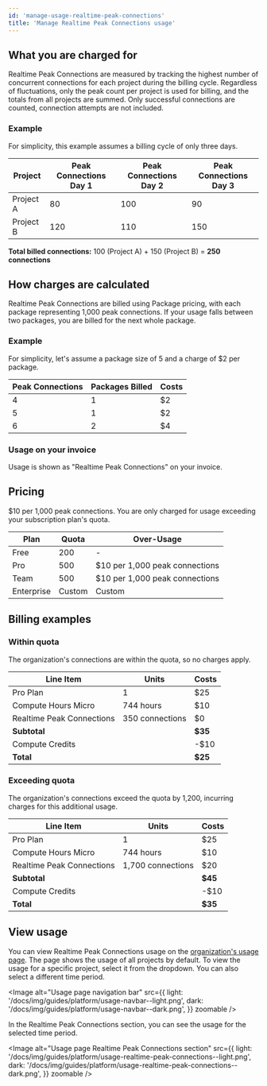 ```yaml
---
id: 'manage-usage-realtime-peak-connections'
title: 'Manage Realtime Peak Connections usage'
---
```


## What you are charged for

Realtime Peak Connections are measured by tracking the highest number of concurrent connections for each project during the billing cycle. Regardless of fluctuations, only the peak count per project is used for billing, and the totals from all projects are summed. Only successful connections are counted, connection attempts are not included.

### Example

For simplicity, this example assumes a billing cycle of only three days.

| Project   | Peak Connections Day 1 | Peak Connections Day 2 | Peak Connections Day 3 |
| --------- | ---------------------- | ---------------------- | ---------------------- |
| Project A | 80                     | 100                    | 90                     |
| Project B | 120                    | 110                    | 150                    |

**Total billed connections:** 100 (Project A) + 150 (Project B) = **250 connections**

## How charges are calculated

Realtime Peak Connections are billed using Package pricing, with each package representing 1,000 peak connections. If your usage falls between two packages, you are billed for the next whole package.

### Example

For simplicity, let's assume a package size of 5 and a charge of $2 per package.

| Peak Connections | Packages Billed | Costs |
| ---------------- | --------------- | ----- |
| 4                | 1               | $2    |
| 5                | 1               | $2    |
| 6                | 2               | $4    |

### Usage on your invoice

Usage is shown as "Realtime Peak Connections" on your invoice.

## Pricing

$10 per 1,000 peak connections. You are only charged for usage exceeding your subscription plan's quota.

| Plan       | Quota  | Over-Usage                     |
| ---------- | ------ | ------------------------------ |
| Free       | 200    | -                              |
| Pro        | 500    | $10 per 1,000 peak connections |
| Team       | 500    | $10 per 1,000 peak connections |
| Enterprise | Custom | Custom                         |

## Billing examples

### Within quota

The organization's connections are within the quota, so no charges apply.

| Line Item                 | Units           | Costs   |
| ------------------------- | --------------- | ------- |
| Pro Plan                  | 1               | $25     |
| Compute Hours Micro       | 744 hours       | $10     |
| Realtime Peak Connections | 350 connections | $0      |
| **Subtotal**              |                 | **$35** |
| Compute Credits           |                 | -$10    |
| **Total**                 |                 | **$25** |

### Exceeding quota

The organization's connections exceed the quota by 1,200, incurring charges for this additional usage.

| Line Item                 | Units             | Costs   |
| ------------------------- | ----------------- | ------- |
| Pro Plan                  | 1                 | $25     |
| Compute Hours Micro       | 744 hours         | $10     |
| Realtime Peak Connections | 1,700 connections | $20     |
| **Subtotal**              |                   | **$45** |
| Compute Credits           |                   | -$10    |
| **Total**                 |                   | **$35** |

## View usage

You can view Realtime Peak Connections usage on the [organization's usage page](https://supabase.com/dashboard/org/_/usage). The page shows the usage of all projects by default. To view the usage for a specific project, select it from the dropdown. You can also select a different time period.

<Image
  alt="Usage page navigation bar"
  src={{
    light: '/docs/img/guides/platform/usage-navbar--light.png',
    dark: '/docs/img/guides/platform/usage-navbar--dark.png',
  }}
  zoomable
/>

In the Realtime Peak Connections section, you can see the usage for the selected time period.

<Image
  alt="Usage page Realtime Peak Connections section"
  src={{
    light: '/docs/img/guides/platform/usage-realtime-peak-connections--light.png',
    dark: '/docs/img/guides/platform/usage-realtime-peak-connections--dark.png',
  }}
  zoomable
/>
